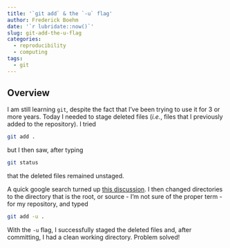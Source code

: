 ```yaml
---
title: '`git add` & the `-u` flag'
author: Frederick Boehm
date: '`r lubridate::now()`'
slug: git-add-the-u-flag
categories:
  - reproducibility
  - computing
tags:
  - git
---
```


## Overview

I am still learning `git`, despite the fact that I've been trying to use it for 3 or more years. Today I needed to stage deleted files (*i.e.*, files that I previously added to the repository). I tried 

```bash
git add .
```

but I then saw, after typing 

```bash
git status
```

that the deleted files remained unstaged. 

A quick google search turned up [this discussion](https://stackoverflow.com/questions/492558/removing-multiple-files-from-a-git-repo-that-have-already-been-deleted-from-disk). I then changed directories to the directory that is the root, or source - I'm not sure of the proper term - for my repository, and typed

```bash
git add -u .
```

With the `-u` flag, I successfully staged the deleted files and, after committing, I had a clean working directory. Problem solved!


